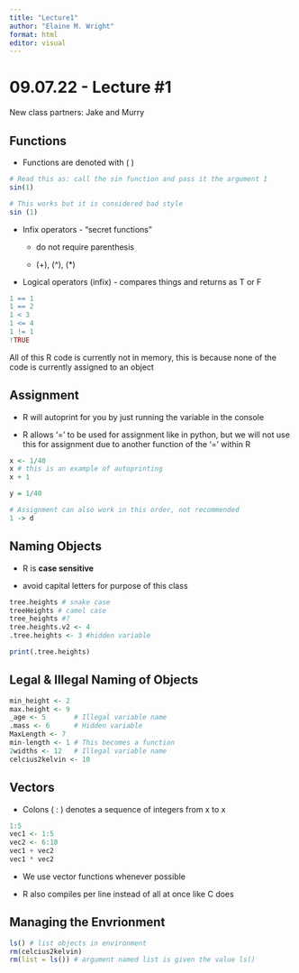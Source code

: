 ```yaml
---
title: "Lecture1"
author: "Elaine M. Wright"
format: html
editor: visual
---
```


# 09.07.22 - Lecture #1

New class partners: Jake and Murry

## Functions

-   Functions are denoted with ( )

```r
# Read this as: call the sin function and pass it the argument 1
sin(1)

# This works but it is considered bad style
sin (1)
```

-   Infix operators - "secret functions"

    -   do not require parenthesis

    -   (+), (\^), (\*)

-   Logical operators (infix) - compares things and returns as T or F

```r
1 == 1
1 == 2
1 < 3
1 <= 4
1 != 1
!TRUE
```

All of this R code is currently not in memory, this is because none of the code is currently assigned to an object

## Assignment

-   R will autoprint for you by just running the variable in the console

-   R allows '=' to be used for assignment like in python, but we will not use this for assignment due to another function of the '=' within R

```r
x <- 1/40
x # this is an example of autoprinting 
x + 1

y = 1/40

# Assignment can also work in this order, not recommended
1 -> d 
```

## Naming Objects

-   R is **case sensitive**

-   avoid capital letters for purpose of this class

```r
tree.heights # snake case
treeHeights # camel case
tree_heights #?
tree.heights.v2 <- 4
.tree.heights <- 3 #hidden variable

print(.tree.heights)
```

## Legal & Illegal Naming of Objects

```r
min_height <- 2
max.height <- 9
_age <- 5       # Illegal variable name
.mass <- 6      # Hidden variable
MaxLength <- 7
min-length <- 1 # This becomes a function
2widths <- 12   # Illegal variable name
celcius2kelvin <- 10
```

## Vectors

-   Colons ( : ) denotes a sequence of integers from x to x

```r
1:5
vec1 <- 1:5
vec2 <- 6:10
vec1 + vec2
vec1 * vec2
```

-   We use vector functions whenever possible

-   R also compiles per line instead of all at once like C does

## Managing the Envrionment

```r
ls() # list objects in environment
rm(celcius2kelvin)
rm(list = ls()) # argument named list is given the value ls()
```
